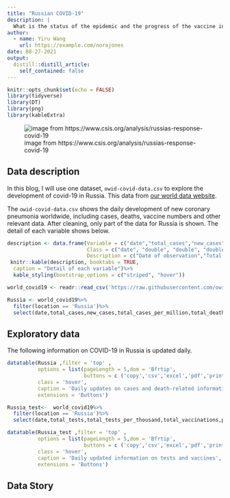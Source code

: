 ```yaml
---
title: "Russian COVID-19"
description: |
  What is the status of the epidemic and the progress of the vaccine in Russia, as the world struggles with the development of New Coronary Pneumonia?
author:
  - name: Yiru Wang 
    url: https://example.com/norajones
date: 08-27-2021
output:
  distill::distill_article:
    self_contained: false
---
```


```r
knitr::opts_chunk$set(echo = FALSE)
library(tidyverse)
library(DT)
library(png)
library(kableExtra)
```

![image from https://www.csis.org/analysis/russias-response-covid-19](https://raw.githubusercontent.com/wyrbbd/image/main/Russia.png)

## Data description

In this blog, I will use one dataset, `owid-covid-data.csv` to explore the development of covid-19 in Russia. This data from [our world data website](https://ourworldindata.org/coronavirus).

The `owid-covid-data.csv` shows the daily development of new coronary pneumonia worldwide, including cases, deaths, vaccine numbers and other relevant data. After cleaning, only part of the data for Russia is shown. The detail of each variable shows below.

```r
description <- data.frame(Variable = c("date","total_cases","new_cases","total_cases_per_million","total_deaths","new_deaths","total_tests","total_tests_per_thousand","total_vaccinations","people_fully_vaccinated"),
                          Class = c("date", "double", "double", "double","double","double","double","double","double","double"),
                          Description = c("Date of observation","Total confirmed cases of COVID-19","New confirmed cases of COVID-19","Total confirmed cases of COVID-19 per 1,000,000 people","Total deaths attributed to COVID-19","	New deaths attributed to COVID-19","Total tests for COVID-19","Total tests for COVID-19 per 1,000 people","	Total number of COVID-19 vaccination doses administered","Total number of people who received all doses prescribed by the vaccination protocol"))
 knitr::kable(description, booktabs = TRUE,
  caption = "Detail of each variable")%>% 
  kable_styling(bootstrap_options = c("striped", "hover"))
```


```r
world_covid19 <- readr::read_csv('https://raw.githubusercontent.com/owid/covid-19-data/master/public/data/owid-covid-data.csv')
```

```r
Russia <- world_covid19%>%
  filter(location == 'Russia')%>%
  select(date,total_cases,new_cases,total_cases_per_million,total_deaths,new_deaths)
```
## Exploratory data

The following information on COVID-19 in Russia is updated daily.

```r
datatable(Russia ,filter = 'top' ,
          options = list(pageLength = 5,dom = 'Bfrtip',
                         buttons = c ('copy','csv','excel','pdf','print')),
          class = 'hover',
          caption = 'Daily updates on cases and death-related information',
          extensions = 'Buttons')

```

```r
Russia_test<-  world_covid19%>%
  filter(location == 'Russia')%>%
  select(date,total_tests,total_tests_per_thousand,total_vaccinations,people_fully_vaccinated)

```

```r
datatable(Russia_test ,filter = 'top' ,
          options = list(pageLength = 5,dom = 'Bfrtip',
                         buttons = c ('copy','csv','excel','pdf','print')),
          class = 'hover',
          caption = 'Daily updated information on tests and vaccines',
          extensions = 'Buttons')

```

## Data Story





